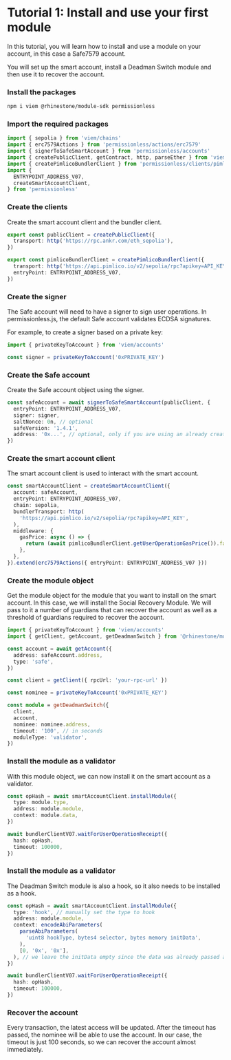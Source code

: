 
# Tutorial 1: Install and use your first module

In this tutorial, you will learn how to install and use a module on your account, in this case a Safe7579 account.

You will set up the smart account, install a Deadman Switch module and then use it to recover the account.

<Steps>

### Install the packages

```sh npm2yarn
npm i viem @rhinestone/module-sdk permissionless
```

### Import the required packages

```typescript copy
import { sepolia } from 'viem/chains'
import { erc7579Actions } from 'permissionless/actions/erc7579'
import { signerToSafeSmartAccount } from 'permissionless/accounts'
import { createPublicClient, getContract, http, parseEther } from 'viem'
import { createPimlicoBundlerClient } from 'permissionless/clients/pimlico'
import {
  ENTRYPOINT_ADDRESS_V07,
  createSmartAccountClient,
} from 'permissionless'
```

### Create the clients

Create the smart account client and the bundler client.

```typescript copy
export const publicClient = createPublicClient({
  transport: http('https://rpc.ankr.com/eth_sepolia'),
})

export const pimlicoBundlerClient = createPimlicoBundlerClient({
  transport: http('https://api.pimlico.io/v2/sepolia/rpc?apikey=API_KEY'),
  entryPoint: ENTRYPOINT_ADDRESS_V07,
})
```

### Create the signer

The Safe account will need to have a signer to sign user operations. In permissionless.js, the default Safe account validates ECDSA signatures.

For example, to create a signer based on a private key:

```typescript copy
import { privateKeyToAccount } from 'viem/accounts'

const signer = privateKeyToAccount('0xPRIVATE_KEY')
```

### Create the Safe account

Create the Safe account object using the signer.

```typescript copy
const safeAccount = await signerToSafeSmartAccount(publicClient, {
  entryPoint: ENTRYPOINT_ADDRESS_V07,
  signer: signer,
  saltNonce: 0n, // optional
  safeVersion: '1.4.1',
  address: '0x...', // optional, only if you are using an already created account
})
```

### Create the smart account client

The smart account client is used to interact with the smart account.

```typescript copy
const smartAccountClient = createSmartAccountClient({
  account: safeAccount,
  entryPoint: ENTRYPOINT_ADDRESS_V07,
  chain: sepolia,
  bundlerTransport: http(
    'https://api.pimlico.io/v2/sepolia/rpc?apikey=API_KEY',
  ),
  middleware: {
    gasPrice: async () => {
      return (await pimlicoBundlerClient.getUserOperationGasPrice()).fast
    },
  },
}).extend(erc7579Actions({ entryPoint: ENTRYPOINT_ADDRESS_V07 }))
```

### Create the module object

Get the module object for the module that you want to install on the smart account. In this case, we will install the Social Recovery Module. We will pass to it a number of guardians that can recover the account as well as a threshold of guardians required to recover the account.

```typescript copy
import { privateKeyToAccount } from 'viem/accounts'
import { getClient, getAccount, getDeadmanSwitch } from '@rhinestone/module-sdk'

const account = await getAccount({
  address: safeAccount.address,
  type: 'safe',
})

const client = getClient({ rpcUrl: 'your-rpc-url' })

const nominee = privateKeyToAccount('0xPRIVATE_KEY')

const module = getDeadmanSwitch({
  client,
  account,
  nominee: nominee.address,
  timeout: '100', // in seconds
  moduleType: 'validator',
})
```

### Install the module as a validator

With this module object, we can now install it on the smart account as a validator.

```typescript copy
const opHash = await smartAccountClient.installModule({
  type: module.type,
  address: module.module,
  context: module.data,
})

await bundlerClientV07.waitForUserOperationReceipt({
  hash: opHash,
  timeout: 100000,
})
```

### Install the module as a validator

The Deadman Switch module is also a hook, so it also needs to be installed as a hook.

```typescript copy
const opHash = await smartAccountClient.installModule({
  type: 'hook', // manually set the type to hook
  address: module.module,
  context: encodeAbiParameters(
    parseAbiParameters(
      'uint8 hookType, bytes4 selector, bytes memory initData',
    ),
    [0, '0x', '0x'],
  ), // we leave the initData empty since the data was already passed above and install the hook as a global Safe hook
})

await bundlerClientV07.waitForUserOperationReceipt({
  hash: opHash,
  timeout: 100000,
})
```

### Recover the account

Every transaction, the latest access will be updated. After the timeout has passed, the nominee will be able to use the account. In our case, the timeout is just 100 seconds, so we can recover the account almost immediately.

</Steps>
